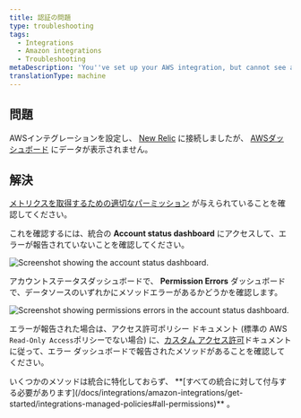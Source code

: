```yaml
---
title: 認証の問題
type: troubleshooting
tags:
  - Integrations
  - Amazon integrations
  - Troubleshooting
metaDescription: 'You''ve set up your AWS integration, but cannot see any data due to authentication issues.'
translationType: machine
---
```




## 問題

AWSインテグレーションを設定し、 [New Relic](/docs/integrations/amazon-integrations/get-started/connect-aws-infrastructure) に接続しましたが、 [AWSダッシュボード](/docs/integrations/amazon-integrations/get-started/introduction-aws-integrations#insights) にデータが表示されません。

## 解決

[メトリクスを取得するための適切なパーミッション](/docs/integrations/amazon-integrations/get-started/integrations-managed-policies) が与えられていることを確認してください。

これを確認するには、統合の **Account status dashboard** にアクセスして、エラーが報告されていないことを確認してください。

<img
  title="AWS account status dashboard"
  alt="Screenshot showing the account status dashboard."
  src={infrastructureAwsAccount}
/>

アカウントステータスダッシュボードで、 **Permission Errors** ダッシュボードで、データソースのいずれかにメソッドエラーがあるかどうかを確認します。

<img
  title="Permission errors in the AWS account status dashboard"
  alt="Screenshot showing permissions errors in the account status dashboard."
  src={infrastructureAwsPermissionErrors}
/>

エラーが報告された場合は、アクセス許可ポリシー ドキュメント (標準の AWS `Read-Only Access`ポリシーでない場合) に、[カスタム アクセス許可](/docs/integrations/amazon-integrations/get-started/integrations-managed-policies)ドキュメントに従って、エラー ダッシュボードで報告されたメソッドがあることを確認してください。

<Callout variant="important">
  いくつかのメソッドは統合に特化しておらず、 **[すべての統合に対して付与する必要があります](/docs/integrations/amazon-integrations/get-started/integrations-managed-policies#all-permissions)** 。
</Callout>